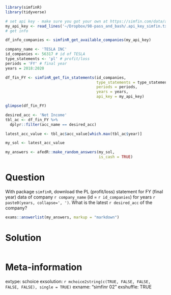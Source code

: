 ```r
library(simfinR)
library(tidyverse)

# set api key - make sure you got your own at https://simfin.com/data/access/api
my_api_key <- read_lines('~/Dropbox/98-pass_and_bash/.api_key_simfin.txt')
# get info

df_info_companies <- simfinR_get_available_companies(my_api_key)

company_name <- 'TESLA INC'
id_companies <- 56317 # id of TESLA
type_statements <- 'pl' # profit/loss
periods = 'FY' # final year
years = 2018:2020

df_fin_FY <- simfinR_get_fin_statements(id_companies,
                                        type_statements = type_statements,
                                        periods = periods,
                                        years = years,
                                        api_key = my_api_key)

glimpse(df_fin_FY)

desired_acc <- 'Net Income'
tbl_ac <- df_fin_FY %>%
  dplyr::filter(acc_name == desired_acc)

latest_acc_value <- tbl_ac$acc_value[which.max(tbl_ac$year)]

my_sol <- latest_acc_value 
```

```r
my_answers <- afedR::make_random_answers(my_sol, 
                                         is_cash = TRUE)
```

Question
========

With package `simfinR`, download the PL (profit/loss) statement for FY (final year) data of company `r company_name` (id = `r id_companies`) for years `r paste0(years, collapse=', ')`.  What is the latest `r desired_acc` of the company?


```r
exams::answerlist(my_answers, markup = "markdown")
```

Solution
================

```r
```


Meta-information
================
extype: schoice
exsolution: `r mchoice2string(c(TRUE, FALSE, FALSE, FALSE, FALSE), single = TRUE)`
exname: "simfinr 02"
exshuffle: TRUE

